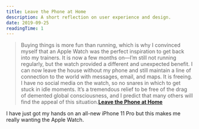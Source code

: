 ```yaml
---
title: Leave the Phone at Home
description: A short reflection on user experience and design.
date: 2019-09-25
readingTime: 1
---
```


>Buying things is more fun than running, which is why I convinced myself that an Apple Watch was the perfect inspiration to get back into my trainers. It is now a few months on—I’m still not running regularly, but the watch provided a different and unexpected benefit. I can now leave the house without my phone and still maintain a line of connection to the world with messages, email, and maps. It is freeing. I have no social media on the watch, so no snares in which to get stuck in idle moments. It’s a tremendous relief to be free of the drag of demented global consciousness, and I predict that many others will find the appeal of this situation.**<a href="https://frankchimero.com/blog/2019/leave-the-phone-at-home/">Leave the Phone at Home</a>**

I have just got my hands on an all-new iPhone 11 Pro but this makes me really wanting the Apple Watch.